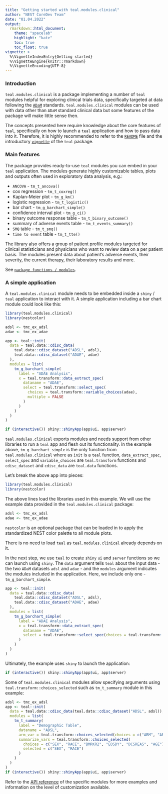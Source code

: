```yaml
---
title: "Getting started with teal.modules.clinical"
author: "NEST CoreDev Team"
date: "01.04.2022"
output:
  rmarkdown::html_document:
    theme: "spacelab"
    highlight: "kate"
    toc: true
    toc_float: true
vignette: >
  %\VignetteIndexEntry{Getting started}
  %\VignetteEngine{knitr::rmarkdown}
  %\VignetteEncoding{UTF-8}
---
```

### Introduction
`teal.modules.clinical` is a package implementing a number of `teal` modules helpful for exploring clinical
trials data, specifically targeted at data following the [`ADaM`](https://www.cdisc.org/standards/foundational/adam) 
standards. `teal.modules.clinical` modules can be used with data other than `ADaM` standard clinical data but some 
features of the package will make little sense then.

The concepts presented here require knowledge about the core features of `teal`, specifically on how to launch a `teal`
application and how to pass data into it. Therefore, it is highly recommended to refer to the [`README`](https://insightsengineering.github.io/teal/index.html) file and 
the introductory [`vignette`](https://insightsengineering.github.io/teal/articles/teal.html) of the `teal` package.

### Main features
The package provides ready-to-use `teal` modules you can embed in your `teal` application. The modules
generate highly customizable tables, plots and outputs often used in exploratory data analysis, e.g.:

- `ANCOVA` - `tm_t_ancova()`
- cox regression - `tm_t_coxreg()`
- Kaplan-Meier plot - `tm_g_km()`
- logistic regression - `tm_t_logistic()`
- bar chart - `tm_g_barchart_simple()`
- confidence interval plot - `tm_g_ci()`
- binary outcome response table - `tm_t_binary_outcome()`
- summary of adverse events table - `tm_t_events_summary()`
- `SMQ` table - `tm_t_smq()`
- `time to event` table - `tm_t_tte()`

The library also offers a group of patient profile modules targeted for clinical statisticians and physicians
who want to review data on a per patient basis. The modules present data about patient's adverse events,
their severity, the current therapy, their laboratory results and more.

See [`package functions / modules`](https://insightsengineering.github.io/teal.modules.clinical/reference/index.html).

### A simple application
A `teal.modules.clinical` module needs to be embedded inside a `shiny` / `teal` application to interact with it. 
A simple application including a bar chart module could look like this:

```r
library(teal.modules.clinical)
library(nestcolor)

adsl <- tmc_ex_adsl
adae <- tmc_ex_adae

app <- teal::init(
  data = teal.data::cdisc_data(
    teal.data::cdisc_dataset("ADSL", adsl),
    teal.data::cdisc_dataset("ADAE", adae)
  ),
  modules = list(
    tm_g_barchart_simple(
      label = "ADAE Analysis", 
      x = teal.transform::data_extract_spec(
        dataname = "ADAE",
        select = teal.transform::select_spec(
          choices = teal.transform::variable_choices(adae),
          multiple = FALSE
        )
      )
    )
  )
)

if (interactive()) shiny::shinyApp(app$ui, app$server)
```

`teal.modules.clinical` exports modules and needs support from other libraries to run a `teal` app and flesh out its 
functionality. In the example above, `tm_g_barchart_simple` is the only function from `teal.modules.clinical` where as 
`init` is a `teal` function, `data_extract_spec`, `select_spec` and `variable_choices` are `teal.transform` functions 
and `cdisc_dataset` and `cdisc_data` are `teal.data` functions.


Let's break the above app into pieces:
```r
library(teal.modules.clinical)
library(nestcolor)
```
The above lines load the libraries used in this example. We will use the example data provided in the `teal.modules.clinical` package:
```r
adsl <- tmc_ex_adsl
adae <- tmc_ex_adae
```
`nestcolor` is an optional package that can be loaded in to apply the standardized NEST color palette to all module plots.

There is no need to load `teal` as `teal.modules.clinical` already depends on it.

In the next step, we use `teal` to create `shiny` `ui` and `server` functions so we can launch using `shiny`. The `data`
argument tells `teal` about the input data - the two `ADaM` datasets `adsl` and `adae` - and the `modules`
argument indicates the modules included in the application. Here, we include only one - `tm_g_barchart_simple`.
```r
app <- teal::init(
  data = teal.data::cdisc_data(
    teal.data::cdisc_dataset("ADSL", adsl),
    teal.data::cdisc_dataset("ADAE", adae)
  ),
  modules = list(
    tm_g_barchart_simple(
      label = "ADAE Analysis", 
      x = teal.transform::data_extract_spec(
        dataname = "ADAE",
        select = teal.transform::select_spec(choices = teal.transform::variable_choices(adae), multiple = FALSE)
      )
    )
  )
)
```

Ultimately, the example uses `shiny` to launch the application:
```r
if (interactive()) shiny::shinyApp(app$ui, app$server)
```

Some of `teal.modules.clinical` modules allow specifying arguments using `teal.transform::choices_selected` such as
`tm_t_summary` module in this example:
```r
adsl <- tmc_ex_adsl
app <- teal::init(
  data = teal.data::cdisc_data(teal.data::cdisc_dataset("ADSL", adsl)),
  modules = list(
    tm_t_summary(
      label = "Demographic Table",
      dataname = "ADSL",
      arm_var = teal.transform::choices_selected(choices = c("ARM", "ARMCD"), selected = "ARM"),
      summarize_vars = teal.transform::choices_selected(
        choices = c("SEX", "RACE", "BMRKR2", "EOSDY", "DCSREAS", "AGE"),
        selected = c("SEX", "RACE")
      )
    )
  )
)
if (interactive()) shiny::shinyApp(app$ui, app$server)
```

Refer to the [API reference](https://insightsengineering.github.io/teal.modules.clinical/reference/index.html) of the
specific modules for more examples and information on the level of customization available.
